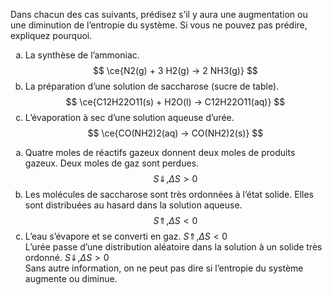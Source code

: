 ::: {.Exercise data-latex=""}

Dans chacun des cas suivants, prédisez s'il y aura une augmentation ou une diminution de l'entropie du système. Si vous ne pouvez pas prédire, expliquez pourquoi.

a. La synthèse de l'ammoniac.  
$$ \ce{N2(g) + 3 H2(g) -> 2 NH3(g)} $$
b. La préparation d'une solution de saccharose (sucre de table).  
$$ \ce{C12H22O11(s) + H2O(l) -> C12H22O11(aq)} $$
c. L'évaporation à sec d'une solution aqueuse d'urée.
$$ \ce{CO(NH2)2(aq) -> CO(NH2)2(s)} $$

:::

::: {.Answer data-latex=""}

a. Quatre moles de réactifs gazeux donnent deux moles de produits gazeux. Deux moles de gaz sont perdues.  
$$ S \Downarrow, \Delta S > 0 $$
b. Les molécules de saccharose sont très ordonnées à l'état solide. Elles sont distribuées au hasard dans la solution aqueuse.  
$$ S \Uparrow, \Delta S < 0 $$
c. L'eau s'évapore et se converti en gaz. $S \Uparrow, \Delta S < 0$  
L'urée passe d'une distribution aléatoire dans la solution à un solide très ordonné. $S \Downarrow, \Delta S > 0$  
Sans autre information, on ne peut pas dire si l'entropie du système augmente ou diminue.

:::
